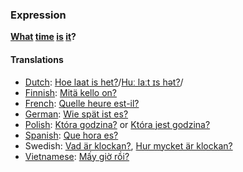 ===Expression===
'''[[what|What]] [[time]] [[is]] [[it]]?'''

====Translations====
*[[Dutch]]: [[Hoe laat is het?]]/[[media:Hoe_laat_is_het.ogg|Huː laːt ɪs hət?]]/
*[[Finnish]]: [[Mitä kello on?]]
*[[French]]: [[Quelle heure est-il?]]
*[[German]]: [[Wie spät ist es?]]
*[[Polish]]: [[Która godzina?]] or [[Która jest godzina?]]
*[[Spanish]]: [[Que hora es?]]
*Swedish: [[Vad är klockan?]], [[Hur mycket är klockan?]]
*[[Vietnamese]]: [[Mấy giờ rồi?]]